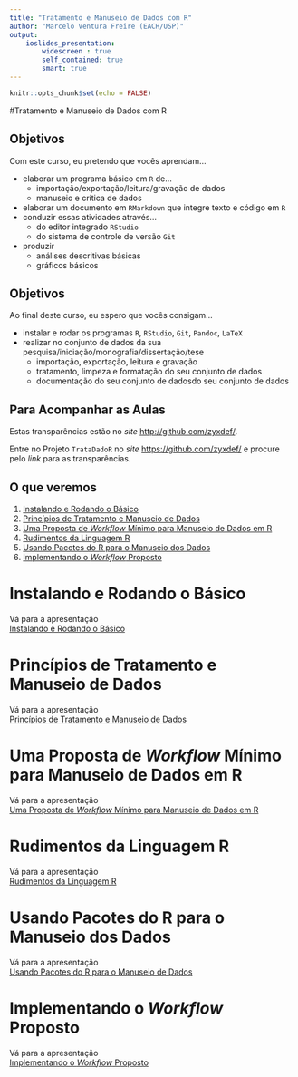 ```yaml
---
title: "Tratamento e Manuseio de Dados com R"
author: "Marcelo Ventura Freire (EACH/USP)"
output: 
    ioslides_presentation:
        widescreen : true
        self_contained: true
        smart: true
---
```


```r
knitr::opts_chunk$set(echo = FALSE)
```





#Tratamento e Manuseio de Dados com R



## Objetivos

Com este curso, eu pretendo que vocês aprendam...

- elaborar um programa básico em `R` de...
    - importação/exportação/leitura/gravação de dados
    - manuseio e crítica de dados
- elaborar um documento em `RMarkdown` que integre texto e código em `R`
- conduzir essas atividades através...
    - do editor integrado `RStudio`
    - do sistema de controle de versão `Git` 
- produzir 
    - análises descritivas básicas
    - gráficos básicos



## Objetivos

Ao final deste curso, eu espero que vocês consigam...

- instalar e rodar os programas `R`, `RStudio`, `Git`, `Pandoc`, `LaTeX`
- realizar no conjunto de dados da sua pesquisa/iniciação/monografia/dissertação/tese
    - importação, exportação, leitura e gravação 
    - tratamento, limpeza e formatação do seu conjunto de dados
    - documentação do seu conjunto de dadosdo seu conjunto de dados



## Para Acompanhar as Aulas

Estas transparências estão no *site* <http://github.com/zyxdef/>.

Entre no Projeto `TrataDadoR` no *site* <https://github.com/zyxdef/> e procure 
pelo *link* para as transparências.



## O que veremos

1. [Instalando e Rodando o Básico](#instalando-e-rodando-o-basico)
1. [Princípios de Tratamento e Manuseio de Dados](#7)
1. [Uma Proposta de *Workflow* Mínimo para Manuseio de Dados em R](#8)
1. [Rudimentos da Linguagem R](#9)
1. [Usando Pacotes do R para o Manuseio dos Dados](#10)
1. [Implementando o *Workflow* Proposto](#11)





# Instalando e Rodando o Básico

Vá para a apresentação  
[Instalando e Rodando o Básico](InstalaR/instalando.rodando.R.html)






# Princípios de Tratamento e Manuseio de Dados

Vá para a apresentação  
[Princípios de Tratamento e Manuseio de Dados](PrincipTratDados/principios.tratamento.dado.html)







# Uma Proposta de *Workflow* Mínimo para Manuseio de Dados em R
Vá para a apresentação  
[Uma Proposta de *Workflow* Mínimo para Manuseio de Dados em R](MinWokflowManusDados/workflow.html)





# Rudimentos da Linguagem R

Vá para a apresentação  
[Rudimentos da Linguagem R](IntroLingR/rudimentos.linguagem.R.html)






# Usando Pacotes do R para o Manuseio dos Dados

Vá para a apresentação  
[Usando Pacotes do R para o Manuseio de Dados](PacRManusDados/pacotes.manuseio.dados.R.html)







# Implementando o *Workflow* Proposto
Vá para a apresentação  
[Implementando o *Workflow* Proposto](MinWokflowManusDados/workflow.html)

